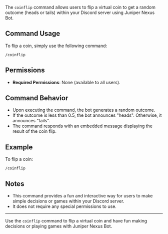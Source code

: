 The `coinflip` command allows users to flip a virtual coin to get a random outcome (heads or tails) within your Discord server using Juniper Nexus Bot.

## Command Usage

To flip a coin, simply use the following command:

```
/coinflip
```

## Permissions

-   **Required Permissions**: None (available to all users).

## Command Behavior

-   Upon executing the command, the bot generates a random outcome.
-   If the outcome is less than 0.5, the bot announces "heads". Otherwise, it announces "tails".
-   The command responds with an embedded message displaying the result of the coin flip.

## Example

To flip a coin:

```
/coinflip
```

## Notes

-   This command provides a fun and interactive way for users to make simple decisions or games within your Discord server.
-   It does not require any special permissions to use.

---

Use the `coinflip` command to flip a virtual coin and have fun making decisions or playing games with Juniper Nexus Bot.
